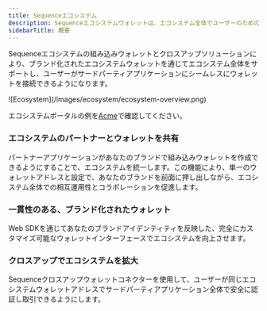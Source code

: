```yaml
---
title: Sequenceエコシステム
description: Sequenceエコシステムウォレットは、エコシステム全体でユーザーのための統一されたウォレットの作成を可能にします。
sidebarTitle: 概要
---
```


Sequenceエコシステムの組み込みウォレットとクロスアップソリューションにより、ブランド化されたエコシステムウォレットを通じてエコシステム全体をサポートし、ユーザーがサードパーティアプリケーションにシームレスにウォレットを接続できるようになります。

<Frame>
  ![Ecosystem](/images/ecosystem/ecosystem-overview.png)
</Frame>

エコシステムポータルの例を[Acme](https://acme.ecosystem-demo.xyz)で確認してください。

### エコシステムのパートナーとウォレットを共有

パートナーアプリケーションがあなたのブランドで組み込みウォレットを作成できるようにすることで、エコシステムを統一します。この機能により、単一のウォレットアドレスと設定で、あなたのブランドを前面に押し出しながら、エコシステム全体での相互運用性とコラボレーションを促進します。

### 一貫性のある、ブランド化されたウォレット

Web SDKを通じてあなたのブランドアイデンティティを反映した、完全にカスタマイズ可能なウォレットインターフェースでエコシステムを向上させます。

### クロスアップでエコシステムを拡大

Sequenceクロスアップウォレットコネクターを使用して、ユーザーが同じエコシステムウォレットアドレスでサードパーティアプリケーション全体で安全に認証し取引できるようにします。

